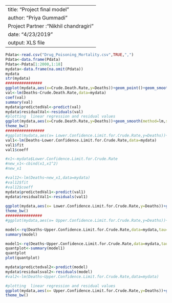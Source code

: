------
title: "Project final model "
author: "Priya Gummadi"
Project Partner :"Nikhil chandragiri"
date: "4/23/2019"
output: XLS file 
------

```{r}
Pdata<-read.csv("Drug_Poisoning_Mortality.csv",TRUE,",")
Pdata<-data.frame(Pdata)
Pdata<-Pdata[1:2000,1:18]
mydata<-data.frame(na.omit(Pdata))
mydata
str(mydata)
################
ggplot(mydata,aes(x=Crude.Death.Rate,y=Deaths))+geom_point()+geom_smooth(method=lm,se=FALSE,colour="black")
val<-lm(Deaths~Crude.Death.Rate,data=mydata)
coef(val)
summary(val)
mydata$predictedVal<-predict(val)
mydata$residualVal<-residuals(val)
#plotting  linear regression and residual values 
ggplot(mydata,aes(x=Crude.Death.Rate,y=Deaths))+geom_smooth(method=lm,se=FALSE,color="grey")+geom_segment(aes(xend=Crude.Death.Rate,yend=predictedVal),alpha=0.2)+geom_point(aes(color=abs(residualVal)))+scale_color_continuous(low="orange",high="green")+guides(color=FALSE)+geom_point(aes(y=predictedVal),shape=1)
theme_bw()
#################
#ggplot(mydata,aes(x= Lower.Confidence.Limit.for.Crude.Rate,y=Deaths))+geom_point()+geom_smooth(method=lm,se=FALSE,colour="black")
val1<-lm(Deaths~Lower.Confidence.Limit.for.Crude.Rate,data=mydata)
val1$fit
val1$coeff

#x1<-mydata$Lower.Confidence.Limit.for.Crude.Rate
#new_x1<-cbind(x1,x1^2)
#new_x1

#val12<-lm(Deaths~new_x1,data=mydata)
#val12$fit
#val12$coeff
mydata$predictedVal1<-predict(val1)
mydata$residualVal1<-residuals(val1)
 
ggplot(mydata,aes(x= Lower.Confidence.Limit.for.Crude.Rate,y=Deaths))+geom_smooth(method=lm,se=FALSE,color="grey")+geom_segment(aes(xend= Lower.Confidence.Limit.for.Crude.Rate,yend=predictedVal),alpha=0.2)+geom_point(aes(color=abs(residualVal1)))+scale_color_continuous(low="orange",high="green")+guides(color=FALSE)+geom_point(aes(y=predictedVal1),shape=1)
theme_bw()
################
#ggplot(mydata,aes(x= Upper.Confidence.Limit.for.Crude.Rate,y=Deaths))+geom_point()+geom_smooth(method=lm,se=FALSE,colour="black")

model<-rq(Deaths~Upper.Confidence.Limit.for.Crude.Rate,data=mydata,tau=0.25)
summary(model)

model1<-rq(Deaths~Upper.Confidence.Limit.for.Crude.Rate,data=mydata,tau=seq(0.05,0.95,by=0.05))
quantplot<-summary(model1)
quantplot
plot(quantplot)

mydata$predictedval2<-predict(model)
mydata$residualsval2<-residuals(model)
#val2<-lm(Deaths~Upper.Confidence.Limit.for.Crude.Rate,data=mydata)

#plotting  linear regression and residual values 
ggplot(mydata,aes(x= Upper.Confidence.Limit.for.Crude.Rate,y=Deaths))+geom_smooth(method=lm,se=FALSE,color="grey")+geom_segment(aes(xend= Upper.Confidence.Limit.for.Crude.Rate,yend=predictedval2),alpha=0.2)+geom_point(aes(color=abs(residualsval2)))+scale_color_continuous(low="orange",high="green")+guides(color=FALSE)+geom_point(aes(y=predictedval2),shape=1)
theme_bw()

```

